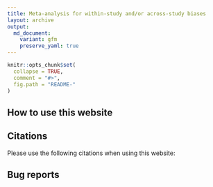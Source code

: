 ```yaml
---
title: Meta-analysis for within-study and/or across-study biases
layout: archive
output:
  md_document:
    variant: gfm
    preserve_yaml: true
---
```


```r
knitr::opts_chunk$set(
  collapse = TRUE,
  comment = "#>",
  fig.path = "README-"
)
```

## How to use this website


## Citations

Please use the following citations when using this website:


## Bug reports
